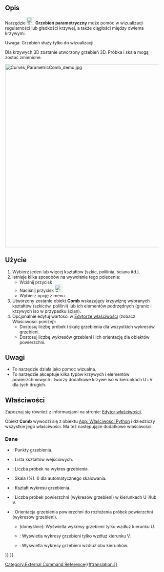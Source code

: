 <languages/>

{{Docnav/pl
|[[Curves_ParametricBlendCurve/pl|ParametricBlendCurve]]
|[[Curves_CurveOnSurface/pl|CurveOnSurface]]
|[[Curves_Workbench/pl|środowisko pracy Krzywe]]
|IconL=Curves_ParametricBlendCurve.svg
|IconR=Curves_CurveOnSurface.svg
|IconC=Curves_workbench_icon.svg
}}

{{GuiCommand/pl
|Name=Curves ParametricComb
|Name/pl=Krzywe: Grzebień parametryczny
|MenuLocation=Curves → Comb plot
|Workbenches=[[Curves_Workbench/pl|Krzywe]]
}}

<span id="Description"></span>
==Opis==

Narzędzie [[Image:Curves_ParametricComb.svg|24px]] '''Grzebień parametryczny''' może pomóc w wizualizacji regularności lub gładkości krzywej, a także ciągłości między dwiema krzywymi.

Uwaga: Grzebień służy tylko do wizualizacji.

Dla krzywych 3D zostanie utworzony grzebień 3D. Próbka i skala mogą zostać zmienione.

[[File:Curves_ParametricComb_demo.jpg|600px]]
{{Caption|Powyżej: krzywa przed ''(po lewej)'' i po ''(po prawej)'' zastosowaniu tego narzędzia}}

<span id="Usage"></span>
==Użycie==

# Wybierz jeden lub więcej kształtów (szkic, polilinia, ściana itd.).
# Istnieje kilka sposobów na wywołanie tego polecenia:
#* Wciśnij przycisk {{Button|[[Image:Curves_ParametricComb.svg|16px]] [[Curves_ParametricComb/pl|Comb plot]]}}.
#* Naciśnij przycisk [[Image:Curves_ParametricComb.svg|24px]]
#* Wybierz opcję {{MenuCommand|Curves → [[Image:Curves_ParametricComb.svg|16px]] Comb plot}} z menu.
# Utworzony zostanie obiekt '''Comb''' wskazujący krzywiznę wybranych kształtów (szkiców, polilinii) lub ich elementów podrzędnych (granic i krzywych iso w przypadku ścian).
# Opcjonalnie edytuj wartości w [[Property_editor/pl|Edytorze właściwości]] (zobacz Właściwości poniżej):
#* Dostosuj liczbę próbek i skalę grzebienia dla wszystkich wykresów grzebieni. 
#* Dostosuj liczbę wykresów grzebieni i ich orientację dla obiektów powierzchni.

<span id="Notes"></span>
==Uwagi==

* To narzędzie działa jako pomoc wizualna.
* To narzędzie akceptuje kilka typów krzywych i elementów powierzchniowych i tworzy dodatkowe krzywe iso w kierunkach U i V dla tych drugich.

<span id="Properties"></span>
==Właściwości==

Zapoznaj się również z informacjami na stronie: [[Property_editor/pl|Edytor właściwości]].

Obiekt '''Comb''' wywodzi się z obiektu [[App_FeaturePython/pl|App: Właściwości Python]] i dziedziczy wszystkie jego właściwości.  Ma też następujące dodatkowe właściwości:

<span id="Data"></span>
===Dane===

{{TitleProperty|Grzebień}}

<div class="mw-translate-fuzzy">
* {{PropertyData|Comb Points|VectorList}}: Punkty grzebienia.
* {{PropertyData|Edge|LinkSubList}}: Lista kształtów wejściowych.
* {{PropertyData|Samples|IntegerConstraint}}: Liczba próbek na wykres grzebienia.
* {{PropertyData|Scale|Float}}: Skala (%). 0 dla automatycznego skalowania.
* {{PropertyData|Shape|PartShape}}: Kształt wykresu grzebienia.
</div>

{{TitleProperty|Powierzchnia}}

<div class="mw-translate-fuzzy">
* {{PropertyData|Number|Integer}}: Liczba próbek powierzchni (wykresów grzebieni) w kierunkach U i/lub V.
* {{PropertyData|Orientation|Enumeration}}: Orientacja grzebienia powierzchni do rozłożenia próbek powierzchni (wykresów grzebieni).
** {{Value|U}} (domyślnie): Wyświetla wykresy grzebieni tylko wzdłuż kierunku U.
** {{Value|V}}: Wyświetla wykresy grzebieni tylko wzdłuż kierunku V.
** {{Value|UV}}: Wyświetla wykresy grzebieni wzdłuż obu kierunków.
</div>


{{Docnav/pl
|[[Curves_ParametricBlendCurve/pl|ParametricBlendCurve]]
|[[Curves_CurveOnSurface/pl|CurveOnSurface]]
|[[Curves_Workbench/pl|środowisko pracy Krzywe]]
|IconL=Curves_ParametricBlendCurve.svg
|IconR=Curves_CurveOnSurface.svg
|IconC=Curves_workbench_icon.svg
}}

{{Curves Tools navi{{#translation:}}}}
{{Userdocnavi{{#translation:}}}}
[[Category:External Command Reference{{#translation:}}]]